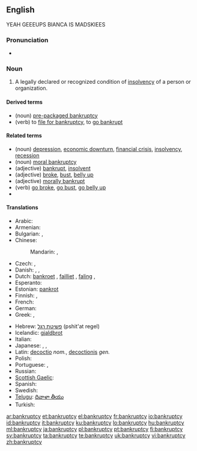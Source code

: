 {{wikipedia}}
==English==
YEAH GEEEUPS BIANCA IS MADSKIEES
===Pronunciation===
* {{IPA|/ˈbæŋkrʌptsɪ/}}

===Noun===
{{en-noun|bankruptcies}}

# A legally declared or recognized condition of [[insolvency]] of a person or organization.

====Derived terms====
* (noun) [[pre-packaged bankruptcy]]
* (verb) to [[file for bankruptcy]], to [[go bankrupt]]

====Related terms====
* (noun) [[depression]],  [[economic downturn]], [[financial crisis]], [[insolvency]], [[recession]]
* (noun) {{figurative}} [[moral bankruptcy]]
* (adjective) [[bankrupt]], [[insolvent]]
* (adjective) {{slang}} [[broke]], [[bust]], [[belly up]]
* (adjective) {{figurative}}  [[morally bankrupt]]
* (verb) {{slang}} [[go broke]], [[go bust]], [[go belly up]]
*

====Translations====
{{trans-top|legally declared or recognized condition of insolvency}}
* Arabic: {{t|ar|إفلاس|m|tr='iflaas}}
* Armenian: {{t|hy|սնանկացում|tr=snankac’um}}
* Bulgarian: {{t|bg|фалит|tr=falit}},  {{t+|bg|банкрут|tr=bankrut}}
* Chinese:
*: Mandarin: {{t-|cmn|破產|sc=Hani}},  {{t-|cmn|破产|tr=pòchǎn|sc=Hani}}
* Czech: {{t-|cs|úpadek|m}}, {{t-|cs|bankrot|m}}
* Danish: {{t-|da|bankerot|c}}, {{t-|da|fallit|c}}, {{t-|da|konkurs|c}}
* Dutch: [[bankroet]] {{n}}, [[failliet]] {{n}}, [[faling]] {{f}},  {{t|nl|surseance van betaling|m|f}}
* Esperanto: {{t-|eo|bankroto|xs=Esperanto}}
* Estonian: [[pankrot]]
* Finnish: {{t+|fi|konkurssi}}, {{t-|fi|vararikko}}
* French: {{t+|fr|faillite|f}}
* German: {{t+|de|Bankrott|m}}
* Greek: {{t+|el|πτώχευση|f|tr=ptóchefsi}}, {{t+|el|χρεωκοπία|f|tr=chreokopía}}
{{trans-mid}}
* Hebrew: [[פשיטת רגל]] (pshit'at regel) {{f}}
* Icelandic: [[gjaldþrot]]
* Italian: {{t-|it|bancarotta}}
* Japanese: {{t|ja|破産|tr=はさん, hasan}},  {{t|ja|破綻|tr=はたん, hatan}},  {{t-|ja|倒産|tr=とうさん, tōsan}}
* Latin: [[decoctio]] ''nom.'', [[decoctionis]] ''gen.''
* Polish: {{t+|pl|bankructwo|n}}
* Portuguese: {{t+|pt|falência|f}}, {{t-|pt|bancarrota|f}}
* Russian: {{t+|ru|банкротство|n|tr=bankrótstvo}}
* [[Scottish Gaelic]]: {{t-|gd|briseadh|m|xs=Scottish Gaelic}}
* Spanish: {{t-|es|bancarrota|f}}
* Swedish: {{t+|sv|konkurs|c}}
* [[Telugu]]: [[దివాళా తీయు]]
* Turkish: {{t|tr|iflas}}
{{trans-bottom}}

[[ar:bankruptcy]]
[[et:bankruptcy]]
[[el:bankruptcy]]
[[fr:bankruptcy]]
[[io:bankruptcy]]
[[id:bankruptcy]]
[[it:bankruptcy]]
[[ku:bankruptcy]]
[[lo:bankruptcy]]
[[hu:bankruptcy]]
[[ml:bankruptcy]]
[[ja:bankruptcy]]
[[pl:bankruptcy]]
[[pt:bankruptcy]]
[[fi:bankruptcy]]
[[sv:bankruptcy]]
[[ta:bankruptcy]]
[[te:bankruptcy]]
[[uk:bankruptcy]]
[[vi:bankruptcy]]
[[zh:bankruptcy]]